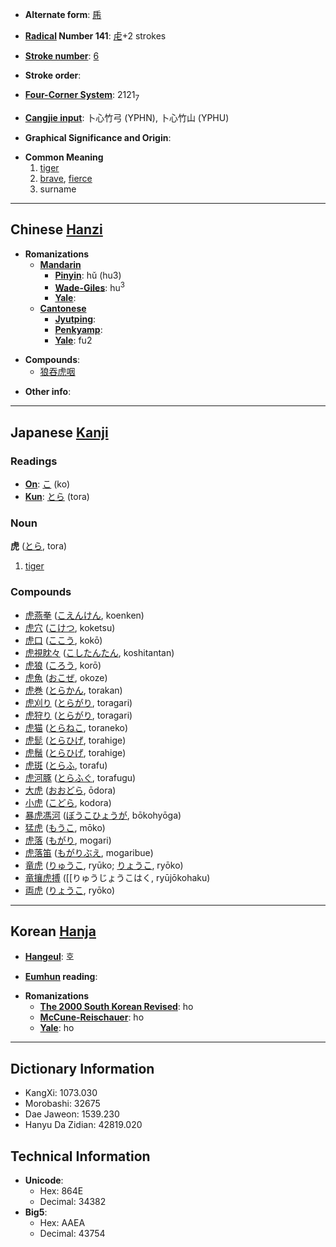 * '''Alternate form''': [[乕]]

* '''[[Wiktionary:Chinese radical index| Radical]] Number 141''': [[Wiktionary:Chinese radical index 虍|虍]]+2 strokes

* '''[[Wiktionary:Chinese total strokes index|Stroke number]]''': [[Wiktionary:Chinese total strokes index 6|6]]

* '''Stroke order''': 

* '''[[Wiktionary:Chinese four corner index|Four-Corner System]]''': 2121<sub>7</sub>

* '''[[Wiktionary:Chinese Cangjie index|Cangjie input]]''': 卜心竹弓 (YPHN), 卜心竹山 (YPHU)

* '''Graphical Significance and Origin''': 

* '''Common Meaning'''
*#[[tiger]]
*# [[brave]], [[fierce]]
*# surname

----

== Chinese [[Hanzi]] ==

* '''Romanizations'''
** '''[[Mandarin]]'''
*** '''[[Pinyin]]''': hǔ (hu3)
*** '''[[Wade-Giles]]''': hu<sup>3</sup>
*** '''[[Yale]]''': 
** '''[[Cantonese]]'''
*** '''[[Jyutping]]''':
*** '''[[Penkyamp]]''': 
*** '''[[Yale]]''': fu2

* '''Compounds''':
** [[狼吞虎咽]]

* '''Other info''': 

----

== Japanese [[Kanji]] ==

===Readings===
* '''[[On]]''': [[こ]] (ko)
* '''[[Kun]]''': [[とら]] (tora)
===Noun===
'''虎''' ([[とら]], tora)
#[[tiger]]
===Compounds===
*[[虎燕拳]] ([[こえんけん]], koenken)
*[[虎穴]] ([[こけつ]], koketsu)
*[[虎口]] ([[ここう]], kokō)
*[[虎視眈々]] ([[こしたんたん]], koshitantan)
*[[虎狼]] ([[ころう]], korō)
*[[虎魚]] ([[おこぜ]], okoze)
*[[虎巻]] ([[とらかん]], torakan)
*[[虎刈り]] ([[とらがり]], toragari)
*[[虎狩り]] ([[とらがり]], toragari)
*[[虎猫]] ([[とらねこ]], toraneko)
*[[虎髭]] ([[とらひげ]], torahige)
*[[虎鬚]] ([[とらひげ]], torahige)
*[[虎斑]] ([[とらふ]], torafu)
*[[虎河豚]] ([[とらふぐ]], torafugu)
*[[大虎]] ([[おおどら]], ōdora)
*[[小虎]] ([[こどら]], kodora)
*[[暴虎馮河]] ([[ぼうこひょうが]], bōkohyōga)
*[[猛虎]] ([[もうこ]], mōko)
*[[虎落]] ([[もがり]], mogari)
*[[虎落笛]] ([[もがりぶえ]], mogaribue)
*[[竜虎]] ([[りゅうこ]], ryūko; [[りょうこ]], ryōko)
*[[竜攘虎搏]] ([[りゅうじょうこはく, ryūjōkohaku)
*[[両虎]] ([[りょうこ]], ryōko)
----

== Korean [[Hanja]] ==

* '''[[Hangeul]]''': 호

* '''[[Eumhun]] reading''': 

* '''Romanizations'''
** '''[[The 2000 South Korean Revised Romanization|The 2000 South Korean Revised]]''': ho
** '''[[McCune-Reischauer]]''': ho
** '''[[Yale]]''': ho

----

== Dictionary Information ==

* KangXi: 1073.030
* Morobashi: 32675
* Dae Jaweon: 1539.230
* Hanyu Da Zidian: 42819.020

== Technical Information ==

* '''Unicode''':
** Hex: 864E
** Decimal: 34382
* '''Big5''':
** Hex: AAEA
** Decimal: 43754